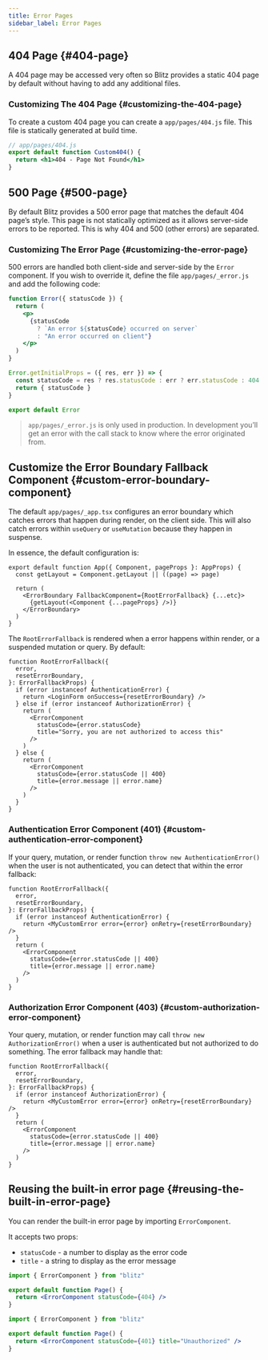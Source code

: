 ```yaml
---
title: Error Pages
sidebar_label: Error Pages
---
```


## 404 Page {#404-page}

A 404 page may be accessed very often so Blitz provides a static 404 page
by default without having to add any additional files.

### Customizing The 404 Page {#customizing-the-404-page}

To create a custom 404 page you can create a `app/pages/404.js` file. This
file is statically generated at build time.

```jsx
// app/pages/404.js
export default function Custom404() {
  return <h1>404 - Page Not Found</h1>
}
```

## 500 Page {#500-page}

By default Blitz provides a 500 error page that matches the default 404
page’s style. This page is not statically optimized as it allows
server-side errors to be reported. This is why 404 and 500 (other errors)
are separated.

### Customizing The Error Page {#customizing-the-error-page}

500 errors are handled both client-side and server-side by the `Error`
component. If you wish to override it, define the file
`app/pages/_error.js` and add the following code:

```jsx
function Error({ statusCode }) {
  return (
    <p>
      {statusCode
        ? `An error ${statusCode} occurred on server`
        : "An error occurred on client"}
    </p>
  )
}

Error.getInitialProps = ({ res, err }) => {
  const statusCode = res ? res.statusCode : err ? err.statusCode : 404
  return { statusCode }
}

export default Error
```

> `app/pages/_error.js` is only used in production. In development you’ll
> get an error with the call stack to know where the error originated
> from.

## Customize the Error Boundary Fallback Component {#custom-error-boundary-component}

The default `app/pages/_app.tsx` configures an error boundary which
catches errors that happen during render, on the client side. This will
also catch errors within `useQuery` or `useMutation` because they happen
in suspense.

In essence, the default configuration is:

```tsx
export default function App({ Component, pageProps }: AppProps) {
  const getLayout = Component.getLayout || ((page) => page)

  return (
    <ErrorBoundary FallbackComponent={RootErrorFallback} {...etc}>
      {getLayout(<Component {...pageProps} />)}
    </ErrorBoundary>
  )
}
```

The `RootErrorFallback` is rendered when a error happens within render, or
a suspended mutation or query. By default:

```tsx
function RootErrorFallback({
  error,
  resetErrorBoundary,
}: ErrorFallbackProps) {
  if (error instanceof AuthenticationError) {
    return <LoginForm onSuccess={resetErrorBoundary} />
  } else if (error instanceof AuthorizationError) {
    return (
      <ErrorComponent
        statusCode={error.statusCode}
        title="Sorry, you are not authorized to access this"
      />
    )
  } else {
    return (
      <ErrorComponent
        statusCode={error.statusCode || 400}
        title={error.message || error.name}
      />
    )
  }
}
```

### Authentication Error Component (401) {#custom-authentication-error-component}

If your query, mutation, or render function
`throw new AuthenticationError()` when the user is not authenticated, you
can detect that within the error fallback:

```tsx
function RootErrorFallback({
  error,
  resetErrorBoundary,
}: ErrorFallbackProps) {
  if (error instanceof AuthenticationError) {
    return <MyCustomError error={error} onRetry={resetErrorBoundary} />
  }
  return (
    <ErrorComponent
      statusCode={error.statusCode || 400}
      title={error.message || error.name}
    />
  )
}
```

### Authorization Error Component (403) {#custom-authorization-error-component}

Your query, mutation, or render function may call
`throw new AuthorizationError()` when a user is authenticated but not
authorized to do something. The error fallback may handle that:

```tsx
function RootErrorFallback({
  error,
  resetErrorBoundary,
}: ErrorFallbackProps) {
  if (error instanceof AuthorizationError) {
    return <MyCustomError error={error} onRetry={resetErrorBoundary} />
  }
  return (
    <ErrorComponent
      statusCode={error.statusCode || 400}
      title={error.message || error.name}
    />
  )
}
```

## Reusing the built-in error page {#reusing-the-built-in-error-page}

You can render the built-in error page by importing `ErrorComponent`.

It accepts two props:

- `statusCode` - a number to display as the error code
- `title` - a string to display as the error message

```jsx
import { ErrorComponent } from "blitz"

export default function Page() {
  return <ErrorComponent statusCode={404} />
}
```

```jsx
import { ErrorComponent } from "blitz"

export default function Page() {
  return <ErrorComponent statusCode={401} title="Unauthorized" />
}
```
